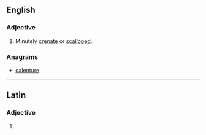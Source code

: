 ==English==

===Adjective===
{{en-adj}}

# {{context|sciences}} Minutely [[crenate]] or [[scalloped]].

===Anagrams===
* [[calenture#English|calenture]]

----

==Latin==

===Adjective===
{{la-adj-form|crēnulāte}}

# {{inflection of|crenulatus|crēnulātus|voc|m|s|lang=la}}